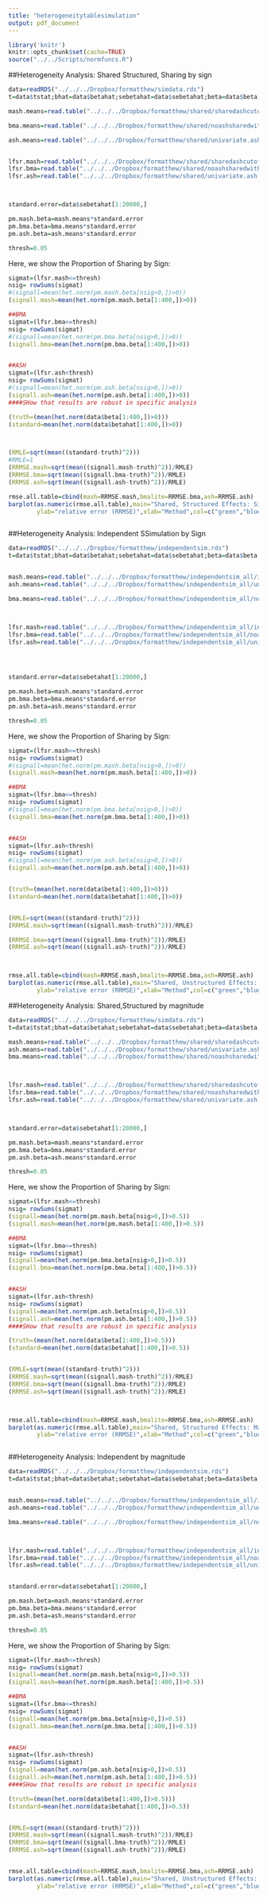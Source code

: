 ```yaml
---
title: "heterogeneitytablesimulation"
output: pdf_document
---
```




```r
library('knitr')
knitr::opts_chunk$set(cache=TRUE)
source("../../Scripts/normfuncs.R")
```

##Heterogeneity Analysis: Shared Structured, Sharing by sign

```r

data=readRDS("../../../Dropbox/formatthew/simdata.rds")
t=data$tstat;bhat=data$betahat;sebetahat=data$sebetahat;beta=data$beta;v.j=matrix(rep(1,ncol(t)*nrow(t)),ncol=ncol(t),nrow=nrow(t))

mash.means=read.table("../../../Dropbox/formatthew/shared/sharedashcutoffomega2jun15posterior.means.txt")[,-1]

bma.means=read.table("../../../Dropbox/formatthew/shared/noashsharedwithzerobmaallposterior.means.txt")[,-1]

ash.means=read.table("../../../Dropbox/formatthew/shared/univariate.ash.pm.txt")


lfsr.mash=read.table("../../../Dropbox/formatthew/shared/sharedashcutoffomega2jun15lfsr.txt")[,-1]
lfsr.bma=read.table("../../../Dropbox/formatthew/shared/noashsharedwithzerobmaalllfsr.txt")[,-1]
lfsr.ash=read.table("../../../Dropbox/formatthew/shared/univariate.ash.lfsr.txt")



standard.error=data$sebetahat[1:20000,]

pm.mash.beta=mash.means*standard.error
pm.bma.beta=bma.means*standard.error
pm.ash.beta=ash.means*standard.error

thresh=0.05
```

Here, we show the Proportion of Sharing by Sign:

```r

sigmat=(lfsr.mash<=thresh)
nsig= rowSums(sigmat)
#(signall=mean(het.norm(pm.mash.beta[nsig>0,])>0))
(signall.mash=mean(het.norm(pm.mash.beta[1:400,])>0))

##BMA
sigmat=(lfsr.bma<=thresh)
nsig= rowSums(sigmat)
#(signall=mean(het.norm(pm.bma.beta[nsig>0,])>0))
(signall.bma=mean(het.norm(pm.bma.beta[1:400,])>0))


##ASH
sigmat=(lfsr.ash<thresh)
nsig= rowSums(sigmat)
#(signall=mean(het.norm(pm.ash.beta[nsig>0,])>0))
(signall.ash=mean(het.norm(pm.ash.beta[1:400,])>0))
####SHow that results are robust in specific analysis

(truth=(mean(het.norm(data$beta[1:400,])>0)))
(standard=mean(het.norm(data$betahat[1:400,])>0))



(RMLE=sqrt(mean((standard-truth)^2)))
#RMLE=1
(RRMSE.mash=sqrt(mean((signall.mash-truth)^2))/RMLE)
(RRMSE.bma=sqrt(mean((signall.bma-truth)^2))/RMLE)
(RRMSE.ash=sqrt(mean((signall.ash-truth)^2))/RMLE)

rmse.all.table=cbind(mash=RRMSE.mash,bmalite=RRMSE.bma,ash=RRMSE.ash)
barplot(as.numeric(rmse.all.table),main="Shared, Structured Effects: Sign heterogeneity",
        ylab="relative error (RRMSE)",xlab="Method",col=c("green","blue","red"),names=colnames(rmse.all.table),ylim=c(0,1.5),cex.main=1.5,cex.lab=1,cex.names=1,las=1)



```


##Heterogeneity Analysis: Independent SSimulation by Sign

```r

data=readRDS("../../../Dropbox/formatthew/independentsim.rds")
t=data$tstat;bhat=data$betahat;sebetahat=data$sebetahat;beta=data$beta;v.j=matrix(rep(1,ncol(t)*nrow(t)),ncol=ncol(t),nrow=nrow(t))


mash.means=read.table("../../../Dropbox/formatthew/independentsim_all/independentsimashcutoffomega2jun15posterior.means.txt")[,-1]
ash.means=read.table("../../../Dropbox/formatthew/independentsim_all/univariate.ash.pmind.txt")

bma.means=read.table("../../../Dropbox/formatthew/independentsim_all/noashindependentwithzerobmaallposterior.means.txt")[,-1]



lfsr.mash=read.table("../../../Dropbox/formatthew/independentsim_all/independentsimashcutoffomega2jun15lfsr.txt")[,-1]
lfsr.bma=read.table("../../../Dropbox/formatthew/independentsim_all/noashindependentwithzerobmaalllfsr.txt")[,-1]
lfsr.ash=read.table("../../../Dropbox/formatthew/independentsim_all/univariate.ashind.lfsr.txt")




standard.error=data$sebetahat[1:20000,]

pm.mash.beta=mash.means*standard.error
pm.bma.beta=bma.means*standard.error
pm.ash.beta=ash.means*standard.error

thresh=0.05
```

Here, we show the Proportion of Sharing by Sign:

```r

sigmat=(lfsr.mash<=thresh)
nsig= rowSums(sigmat)
#(signall=mean(het.norm(pm.mash.beta[nsig>0,])>0))
(signall.mash=mean(het.norm(pm.mash.beta[1:400,])>0))

##BMA
sigmat=(lfsr.bma<=thresh)
nsig= rowSums(sigmat)
#(signall=mean(het.norm(pm.bma.beta[nsig>0,])>0))
(signall.bma=mean(het.norm(pm.bma.beta[1:400,])>0))


##ASH
sigmat=(lfsr.ash<thresh)
nsig= rowSums(sigmat)
#(signall=mean(het.norm(pm.ash.beta[nsig>0,])>0))
(signall.ash=mean(het.norm(pm.ash.beta[1:400,])>0))


(truth=(mean(het.norm(data$beta[1:400,])>0)))
(standard=mean(het.norm(data$betahat[1:400,])>0))


(RMLE=sqrt(mean((standard-truth)^2)))
(RRMSE.mash=sqrt(mean((signall.mash-truth)^2))/RMLE)

(RRMSE.bma=sqrt(mean((signall.bma-truth)^2))/RMLE)
(RRMSE.ash=sqrt(mean((signall.ash-truth)^2))/RMLE)



rmse.all.table=cbind(mash=RRMSE.mash,bmalite=RRMSE.bma,ash=RRMSE.ash)
barplot(as.numeric(rmse.all.table),main="Shared, Unstructured Effects: Sign heterogeneity",
        ylab="relative error (RRMSE)",xlab="Method",col=c("green","blue","red"),names=colnames(rmse.all.table),ylim=c(0,1.5),cex.main=1.5,cex.lab=1,cex.names=1,las=1)


```

##Heterogeneity Analysis: Shared,Structured by magnitude


```r

data=readRDS("../../../Dropbox/formatthew/simdata.rds")
t=data$tstat;bhat=data$betahat;sebetahat=data$sebetahat;beta=data$beta;v.j=matrix(rep(1,ncol(t)*nrow(t)),ncol=ncol(t),nrow=nrow(t))

mash.means=read.table("../../../Dropbox/formatthew/shared/sharedashcutoffomega2jun15posterior.means.txt")[,-1]
ash.means=read.table("../../../Dropbox/formatthew/shared/univariate.ash.pm.txt")
bma.means=read.table("../../../Dropbox/formatthew/shared/noashsharedwithzerobmaallposterior.means.txt")[,-1]



lfsr.mash=read.table("../../../Dropbox/formatthew/shared/sharedashcutoffomega2jun15lfsr.txt")[,-1]
lfsr.bma=read.table("../../../Dropbox/formatthew/shared/noashsharedwithzerobmaalllfsr.txt")[,-1]
lfsr.ash=read.table("../../../Dropbox/formatthew/shared/univariate.ash.lfsr.txt")



standard.error=data$sebetahat[1:20000,]

pm.mash.beta=mash.means*standard.error
pm.bma.beta=bma.means*standard.error
pm.ash.beta=ash.means*standard.error

thresh=0.05
```

Here, we show the Proportion of Sharing by Sign:

```r

sigmat=(lfsr.mash<=thresh)
nsig= rowSums(sigmat)
(signall=mean(het.norm(pm.mash.beta[nsig>0,])>0.5))
(signall.mash=mean(het.norm(pm.mash.beta[1:400,])>0.5))

##BMA
sigmat=(lfsr.bma<=thresh)
nsig= rowSums(sigmat)
(signall=mean(het.norm(pm.bma.beta[nsig>0,])>0.5))
(signall.bma=mean(het.norm(pm.bma.beta[1:400,])>0.5))


##ASH
sigmat=(lfsr.ash<thresh)
nsig= rowSums(sigmat)
(signall=mean(het.norm(pm.ash.beta[nsig>0,])>0.5))
(signall.ash=mean(het.norm(pm.ash.beta[1:400,])>0.5))
####SHow that results are robust in specific analysis

(truth=(mean(het.norm(data$beta[1:400,])>0.5)))
(standard=mean(het.norm(data$betahat[1:400,])>0.5))


(RMLE=sqrt(mean((standard-truth)^2)))
(RRMSE.mash=sqrt(mean((signall.mash-truth)^2))/RMLE)
(RRMSE.bma=sqrt(mean((signall.bma-truth)^2))/RMLE)
(RRMSE.ash=sqrt(mean((signall.ash-truth)^2))/RMLE)



rmse.all.table=cbind(mash=RRMSE.mash,bmalite=RRMSE.bma,ash=RRMSE.ash)
barplot(as.numeric(rmse.all.table),main="Shared, Structured Effects: Magnitude heterogeneity",
        ylab="relative error (RRMSE)",xlab="Method",col=c("green","blue","red"),names=colnames(rmse.all.table),ylim=c(0,4.0),cex.main=1.5,cex.lab=1,cex.names=1,las=1)



```


##Heterogeneity Analysis: Independent by magnitude

```r

data=readRDS("../../../Dropbox/formatthew/independentsim.rds")
t=data$tstat;bhat=data$betahat;sebetahat=data$sebetahat;beta=data$beta;v.j=matrix(rep(1,ncol(t)*nrow(t)),ncol=ncol(t),nrow=nrow(t))


mash.means=read.table("../../../Dropbox/formatthew/independentsim_all/independentsimashcutoffomega2jun15posterior.means.txt")[,-1]
ash.means=read.table("../../../Dropbox/formatthew/independentsim_all/univariate.ash.pmind.txt")

bma.means=read.table("../../../Dropbox/formatthew/independentsim_all/noashindependentwithzerobmaallposterior.means.txt")[,-1]



lfsr.mash=read.table("../../../Dropbox/formatthew/independentsim_all/independentsimashcutoffomega2jun15lfsr.txt")[,-1]
lfsr.bma=read.table("../../../Dropbox/formatthew/independentsim_all/noashindependentwithzerobmaalllfsr.txt")[,-1]
lfsr.ash=read.table("../../../Dropbox/formatthew/independentsim_all/univariate.ashind.lfsr.txt")


standard.error=data$sebetahat[1:20000,]

pm.mash.beta=mash.means*standard.error
pm.bma.beta=bma.means*standard.error
pm.ash.beta=ash.means*standard.error

thresh=0.05
```

Here, we show the Proportion of Sharing by Sign:

```r

sigmat=(lfsr.mash<=thresh)
nsig= rowSums(sigmat)
(signall=mean(het.norm(pm.mash.beta[nsig>0,])>0.5))
(signall.mash=mean(het.norm(pm.mash.beta[1:400,])>0.5))

##BMA
sigmat=(lfsr.bma<=thresh)
nsig= rowSums(sigmat)
(signall=mean(het.norm(pm.bma.beta[nsig>0,])>0.5))
(signall.bma=mean(het.norm(pm.bma.beta[1:400,])>0.5))


##ASH
sigmat=(lfsr.ash<thresh)
nsig= rowSums(sigmat)
(signall=mean(het.norm(pm.ash.beta[nsig>0,])>0.5))
(signall.ash=mean(het.norm(pm.ash.beta[1:400,])>0.5))
####SHow that results are robust in specific analysis

(truth=(mean(het.norm(data$beta[1:400,])>0.5)))
(standard=mean(het.norm(data$betahat[1:400,])>0.5))


(RMLE=sqrt(mean((standard-truth)^2)))
(RRMSE.mash=sqrt(mean((signall.mash-truth)^2))/RMLE)
(RRMSE.bma=sqrt(mean((signall.bma-truth)^2))/RMLE)
(RRMSE.ash=sqrt(mean((signall.ash-truth)^2))/RMLE)


rmse.all.table=cbind(mash=RRMSE.mash,bmalite=RRMSE.bma,ash=RRMSE.ash)
barplot(as.numeric(rmse.all.table),main="Shared, Unstructured Effects: Magnitude heterogeneity",
        ylab="relative error (RRMSE)",xlab="Method",col=c("green","blue","red"),names=colnames(rmse.all.table),ylim=c(0,1.5),cex.main=1.5,cex.lab=1,cex.names=1,las=1)


```